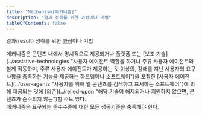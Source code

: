 ```yaml
---
title: "Mechanism[메커니즘]"
description: "결과 성취를 위한 과정이나 기법"
tableOfContents: false
---
```



결과(<span lang="en">result</span>) 성취를 위한 [과정](../processes "활동을 완료하기 위해 각 작업이 필요한 일련의 사용자 작업")이나 기법


<Aside title="참고 1">
메커니즘은 콘텐츠 내에서 명시적으로 제공되거나 플랫폼 또는 [보조 기술](../assistive-technologies "사용자 에이전트 역할을 하거나 주류 사용자 에이전트와 함께 작동하며, 주류 사용자 에이전트가 제공하는 것 이상의, 장애를 지닌 사용자의 요구사항을 충족하는 기능을 제공하는 하드웨어나 소프트웨어")을 포함한 [사용자 에이전트](../user-agents "사용자를 위해 웹 콘텐츠를 검색하고 표시하는 소프트웨어")에 의해 제공되는 것에 [의존](../relied-upon "해당 기술이 해제되거나 지원하지 않으면, 콘텐츠가 준수되지 않는")할 수도 있다.
</Aside>

<Aside title="참고 2">
메커니즘은 요구되는 준수수준에 대한 모든 성공기준을 충족해야 한다.
</Aside>
